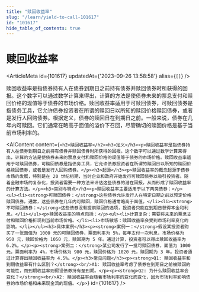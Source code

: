 ```yaml
---
title: "赎回收益率"
slug: "/learn/yield-to-call-101617"
id: "101617"
hide_table_of_contents: true
---
```



# 赎回收益率

<ArticleMeta id={101617} updatedAt={'2023-09-26 13:58:58'} alias={`[]`} />
<div className='border-solid border-b border-t-0 my-4 border-[var(--ifm-color-gray-300)]' />

赎回收益率是指债券持有人在债券到期日之前持有债券并赎回债券时所获得的回报。这个数字可以通过数学计算来得出，计算的方法是使债券未来的票息支付和赎回价格的现值等于债券的市场价格。赎回收益率适用于可赎回债券，可赎回债券是指债务工具，它允许债券投资者在所谓的赎回日以所知的赎回价格赎回债券，或者是发行人回购债券。根据定义，债券的赎回日在到期日之前。一般来说，债券在几年内可赎回。它们通常在略高于面值的溢价下召回，尽管确切的赎回价格是基于当前市场利率的。

<AIContent content={`<h2>赎回收益率</h2><h3>定义</h3><p>赎回收益率是指债券持有人在债券到期日之前持有债券并赎回债券时所获得的回报。这个数字可以通过数学计算来得出，计算的方法是使债券未来的票息支付和赎回价格的现值等于债券的市场价格。赎回收益率适用于可赎回债券，可赎回债券是指债务工具，它允许债券投资者在所谓的赎回日以所知的赎回价格赎回债券，或者是发行人回购债券。</p><h3>起源</h3><p>赎回收益率的概念起源于债券市场的发展，特别是在 20 世纪初期，当时企业和政府开始发行可赎回债券以吸引投资者。随着金融市场的复杂化，投资者需要一种方法来评估这些债券的潜在回报，从而形成了赎回收益率的计算方法。</p><h3>类别与特点</h3><p>赎回收益率主要适用于以下两类债券：</p><ul><li><strong>可赎回债券：</strong>这些债券允许发行人在特定日期之前以预定价格赎回债券。通常，这些债券在几年内可赎回，赎回价格通常略高于面值。</li><li><strong>不可赎回债券：</strong>这些债券没有提前赎回的选项，投资者只能在到期日获得本金和利息。</li></ul><p>赎回收益率的特点包括：</p><ul><li>计算复杂：需要将未来的票息支付和赎回价格折现到当前市场价格。</li><li>市场敏感：赎回收益率会受到市场利率变化的影响。</li></ul><h3>具体案例</h3><p><strong>案例一：</strong>假设某投资者购买了一张面值为 1000 元的可赎回债券，票面利率为 5%，每年支付一次利息，市场价格为 950 元，赎回价格为 1050 元，赎回期为 5 年。通过计算，投资者可以得出赎回收益率为 6.2%。</p><p><strong>案例二：</strong>某公司发行了一批可赎回债券，面值为 1000 元，票面利率为 4%，市场价格为 980 元，赎回价格为 1020 元，赎回期为 3 年。投资者通过计算得出赎回收益率为 4.5%。</p><h3>常见问题</h3><p><strong>Q1: 赎回收益率和到期收益率有什么区别？</strong><br/>A1: 赎回收益率考虑了债券在到期日之前被赎回的可能性，而到期收益率则假设债券持有至到期。</p><p><strong>Q2: 为什么赎回收益率会变化？</strong><br/>A2: 赎回收益率会随着市场利率的变化而变化，因为市场利率影响债券的市场价格和未来现金流的现值。</p>`} id={101617} />
